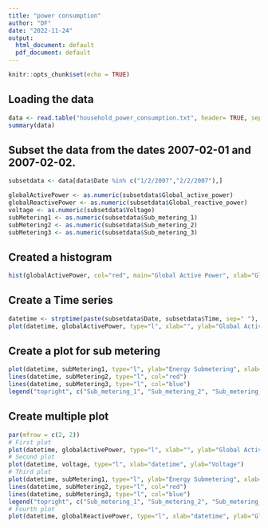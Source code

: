 ---
title: "power consumption"
author: "DF"
date: "2022-11-24"
output:
  html_document: default
  pdf_document: default
---

```{r setup, include=FALSE}
knitr::opts_chunk$set(echo = TRUE)
```

## Loading the data



```{r data}
data <- read.table("household_power_consumption.txt", header= TRUE, sep=";", stringsAsFactors=FALSE, dec=".")
summary(data)
```

## Subset the data from the dates 2007-02-01 and 2007-02-02.



```{r results='hide'}
subsetdata <- data[data$Date %in% c("1/2/2007","2/2/2007"),]

globalActivePower <- as.numeric(subsetdata$Global_active_power)
globalReactivePower <- as.numeric(subsetdata$Global_reactive_power)
voltage <- as.numeric(subsetdata$Voltage)
subMetering1 <- as.numeric(subsetdata$Sub_metering_1)
subMetering2 <- as.numeric(subsetdata$Sub_metering_2)
subMetering3 <- as.numeric(subsetdata$Sub_metering_3)
```

## Created a histogram

```{r hist}
hist(globalActivePower, col="red", main="Global Active Power", xlab="Global Active Power (kilowatts)")
```

## Create a Time series

```{r plot}
datetime <- strptime(paste(subsetdata$Date, subsetdata$Time, sep=" "), "%d/%m/%Y %H:%M:%S") 
plot(datetime, globalActivePower, type="l", xlab="", ylab="Global Active Power (kilowatts)")
```

## Create a plot for sub metering
```{r legend}
plot(datetime, subMetering1, type="l", ylab="Energy Submetering", xlab="")
lines(datetime, subMetering2, type="l", col="red")
lines(datetime, subMetering3, type="l", col="blue")
legend("topright", c("Sub_metering_1", "Sub_metering_2", "Sub_metering_3"), lty=1, lwd=2.5, col=c("black", "red", "blue"))
```

## Create multiple plot

```{r }
par(mfrow = c(2, 2)) 
# First plot
plot(datetime, globalActivePower, type="l", xlab="", ylab="Global Active Power", cex=0.2)
# Second plot
plot(datetime, voltage, type="l", xlab="datetime", ylab="Voltage")
# Third plot
plot(datetime, subMetering1, type="l", ylab="Energy Submetering", xlab="")
lines(datetime, subMetering2, type="l", col="red")
lines(datetime, subMetering3, type="l", col="blue")
legend("topright", c("Sub_metering_1", "Sub_metering_2", "Sub_metering_3"), lty=, lwd=2.5, col=c("black", "red", "blue"), bty="o")
# Fourth plot
plot(datetime, globalReactivePower, type="l", xlab="datetime", ylab="Global_reactive_power", cex=0.2)
```